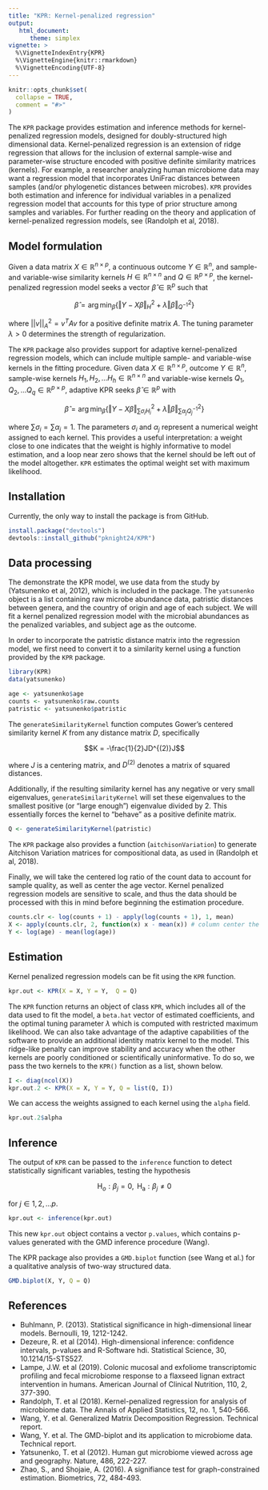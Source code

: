 ```yaml
---
title: "KPR: Kernel-penalized regression"
output:
   html_document:
      theme: simplex
vignette: >
  %\VignetteIndexEntry{KPR}
  %\VignetteEngine{knitr::rmarkdown}
  %\VignetteEncoding{UTF-8}
---
```


```r
knitr::opts_chunk$set(
  collapse = TRUE,
  comment = "#>"
)
```
The `KPR` package provides estimation and inference methods for kernel-penalized regression models, designed for doubly-structured high
dimensional data. Kernel-penalized regression is an extension of
ridge regression that allows for the inclusion of external sample-wise and
parameter-wise structure encoded with positive definite similarity matrices
(kernels). For example, a researcher analyzing human microbiome data
may want a regression model that incorporates UniFrac distances between samples (and/or
phylogenetic distances between microbes). `KPR` provides both
estimation and inference for individual variables in a penalized
regression model that accounts for this type of prior structure among
samples and variables. For further reading on the theory and
application of kernel-penalized regression models, see (Randolph et
al, 2018).

## Model formulation

Given a data matrix $X \in \mathbb{R}^{n \times p}$, a continuous outcome $Y \in \mathbb{R}^n$, and sample- and variable-wise similarity kernels $H \in \mathbb{R}^{n \times n}$ and $Q \in \mathbb{R}^{p \times p}$, the kernel-penalized regression model seeks a vector $\hat{\beta} \in \mathbb{R}^p$ such that

$$\hat{\beta} = \mathop{\mathrm{arg\,min}}_{\beta}
  \left\{\Vert Y - X\beta \Vert^2_{H} + \lambda\Vert \beta \Vert^2_{Q^{-1}}\right\}$$

where $||v||^2_A = v^TAv$ for a positive definite matrix $A$. The tuning parameter $\lambda > 0$
determines the strength of regularization.

The `KPR` package also provides support for adaptive kernel-penalized regression models, which can include multiple sample- and variable-wise kernels in the fitting procedure. Given data $X \in \mathbb{R}^{n \times p}$, outcome $Y \in \mathbb{R}^n$, sample-wise kernels $H_1, H_2, ... H_h \in \mathbb{R}^{n \times n}$ and variable-wise kernels $Q_1, Q_2, ... Q_q \in \mathbb{R}^{p \times p}$, adaptive KPR seeks $\hat{\beta} \in \mathbb{R}^p$ with

$$\hat{\beta} = \mathop{\mathrm{arg\,min}}_{\beta}
  \left\{\Vert Y - X\beta \Vert^2_{\sum\sigma_iH_i} + \lambda\Vert \beta \Vert^2_{\sum\alpha_jQ_j^{-1}}\right\}$$
  
  where $\sum\sigma_i = \sum\alpha_j = 1$. The parameters $\sigma_i$ and $\alpha_j$ represent a numerical weight assigned to each kernel. This provides a useful interpretation: a weight close to one indicates that the weight is highly informative to model estimation, and a loop near zero shows that the kernel should be left out of the model altogether. `KPR` estimates the optimal weight set with maximum likelihood.

## Installation

Currently, the only way to install the package is from GitHub.

```r
install.package("devtools")
devtools::install_github("pknight24/KPR")
```

## Data processing

The demonstrate the KPR model, we use data from the study by
(Yatsunenko et al, 2012), which is included in the package. The
`yatsunenko` object is a list containing raw microbe abundance data,
 patristic distances between genera, and the country of origin and age of each subject. We will fit
a kernel penalized regression model with the microbial abundances as
the penalized variables, and subject age as the outcome.

In order to incorporate the patristic distance matrix into the regression
model, we first need to convert it to a similarity kernel using a
function provided by the `KPR` package.

```r
library(KPR)
data(yatsunenko)

age <- yatsunenko$age
counts <- yatsunenko$raw.counts
patristic <- yatsunenko$patristic
```

The `generateSimilarityKernel` function computes Gower's centered
similarity kernel $K$ from any distance matrix $D$,
specifically

$$K = -\frac{1}{2}JD^{(2)}J$$

where $J$ is a centering matrix, and $D^{(2)}$
denotes a matrix of squared distances.

Additionally, if the resulting similarity kernel has any negative or very small
eigenvalues, `generateSimilarityKernel` will set these eigenvalues to
the smallest positive (or "large enough") eigenvalue divided
by 2. This essentially forces the kernel to "behave" as a positive definite matrix.

```r
Q <- generateSimilarityKernel(patristic)
```

The `KPR` package also provides a function (`aitchisonVariation`) to generate Aitchison
Variation matrices for compositional data, as used in (Randolph et al,
2018).

Finally, we will take the centered log ratio of the count data to
account for sample quality, as well as center the age vector. Kernel
penalized regression models are sensitive to scale, and thus the data 
should be processed with this in mind before beginning the estimation procedure.

```r
counts.clr <- log(counts + 1) - apply(log(counts + 1), 1, mean)
X <- apply(counts.clr, 2, function(x) x - mean(x)) # column center the centered log ratio counts
Y <- log(age) - mean(log(age))
```

## Estimation

Kernel penalized regression models can be fit using the `KPR` function.

```r
kpr.out <- KPR(X = X, Y = Y,  Q = Q)
```

The `KPR` function returns an object of class `KPR`, which includes
all of the data used to fit the model, a `beta.hat` vector of estimated coefficients, and the optimal tuning parameter $\lambda$ which is computed with restricted maximum likelihood. We can also take advantage of the adaptive capabilities of the software to provide an additional identity matrix kernel to the model. This ridge-like penalty can improve stability and accuracy when the other kernels are poorly conditioned or scientifically uninformative. To do so, we pass the two kernels to the `KPR()` function as a list, shown below.

```r
I <- diag(ncol(X))
kpr.out.2 <- KPR(X = X, Y = Y, Q = list(Q, I))
```

We can access the weights assigned to each kernel using the `alpha` field.

```r
kpr.out.2$alpha
```

## Inference

The output of `KPR` can be passed to the `inference` function to detect statistically significant variables, testing the hypothesis

$$\textrm{H}_{o}: \beta_j = 0, \textrm{ H}_{\textrm{a}}: \beta_j \neq 0$$

for $j \in 1, 2, ... p$.

```r
kpr.out <- inference(kpr.out)
```

This new `kpr.out` object contains a vector `p.values`, which contains p-values generated with the GMD inference procedure (Wang).

The KPR package also provides a `GMD.biplot` function (see Wang et al.) for a qualitative analysis of two-way structured data.

```r
GMD.biplot(X, Y, Q = Q)
```

## References
   -  Buhlmann, P. (2013). Statistical significance in
   high-dimensional linear models. Bernoulli, 19, 1212-1242.
   -  Dezeure, R. et al (2014). High-dimensional inference: 
   confidence intervals, p-values and R-Software hdi. Statistical Science, 30, 10.1214/15-STS527. 
   -  Lampe, J.W. et al (2019). Colonic mucosal and exfoliome
     transcriptomic profiling and fecal microbiome response to a
     flaxseed lignan extract intervention in humans. American Journal
     of Clinical Nutrition, 110, 2, 377-390.
   -  Randolph, T. et al (2018). Kernel-penalized regression for
      analysis of microbiome data. The Annals of Applied Statistics, 12, no. 1, 540-566.
   -  Wang, Y. et al. Generalized Matrix Decomposition Regression. Technical report.
   -  Wang, Y. et al. The GMD-biplot and its application to microbiome data. Technical report.
   -  Yatsunenko, T. et al (2012). Human gut microbiome viewed across 
   age and geography. Nature, 486, 222-227. 
   -  Zhao, S., and Shojaie, A. (2016). A signifiance test 
   for graph-constrained estimation. Biometrics, 72, 484-493.
